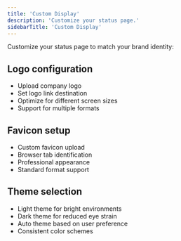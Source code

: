 ```yaml
---
title: 'Custom Display'
description: 'Customize your status page.'
sidebarTitle: 'Custom Display'
---
```


Customize your status page to match your brand identity:

## Logo configuration
- Upload company logo
- Set logo link destination
- Optimize for different screen sizes
- Support for multiple formats


## Favicon setup
- Custom favicon upload
- Browser tab identification
- Professional appearance
- Standard format support


## Theme selection
- Light theme for bright environments
- Dark theme for reduced eye strain
- Auto theme based on user preference
- Consistent color schemes


